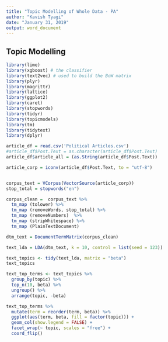 ---
title: "Topic Modelling of Whole Data - PA"
author: "Kavish Tyagi"
date: "January 31, 2019"
output: word_document
---

## Topic Modelling
```{r}
library(lime)
library(xgboost) # the classifier
library(text2vec) # used to build the BoW matrix
library(plyr)
library(magrittr)
library(lattice)
library(ggplot2)
library(caret)
library(stopwords)
library(tidyr)
library(topicmodels)
library(tm)
library(tidytext)
library(dplyr)
```



```{r}
article_df = read.csv('Political Articles.csv')
#article_df$Post.Text = as.character(article_df$Post.Text) 
article_df$article_all = (as.String(article_df$Post.Text))

article_corp = iconv(article_df$Post.Text, to = "utf-8")


corpus_text = VCorpus(VectorSource(article_corp))
stop_total = stopwords("en")

corpus_clean =  corpus_text %>%
  tm_map (tolower) %>%
  tm_map (removeWords, stop_total) %>%
  tm_map (removeNumbers)  %>%
  tm_map (stripWhitespace) %>%
  tm_map (PlainTextDocument)
```
```{r}
dtm_text = DocumentTermMatrix(corpus_clean)

text_lda = LDA(dtm_text, k = 10, control = list(seed = 123))
```
```{r}
text_topics <- tidy(text_lda, matrix = "beta")
text_topics

text_top_terms <- text_topics %>%
  group_by(topic) %>%
  top_n(10, beta) %>%
  ungroup() %>%
  arrange(topic, -beta)

text_top_terms %>%
  mutate(term = reorder(term, beta)) %>%
  ggplot(aes(term, beta, fill = factor(topic))) +
  geom_col(show.legend = FALSE) +
  facet_wrap(~ topic, scales = "free") +
  coord_flip()
```



